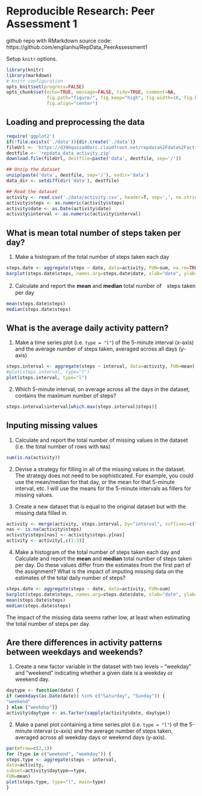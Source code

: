 Reproducible Research: Peer Assessment 1
========================================
github repo with RMarkdown source code:
https://github.com/englianhu/RepData_PeerAssessment1

Setup `knitr` options.
```r
library(knitr)
library(markdown)
# knitr configuration
opts_knit$set(progress=FALSE)
opts_chunk$set(echo=TRUE, message=FALSE, tidy=TRUE, comment=NA,
               fig.path="figure/", fig.keep="high", fig.width=10, fig.height=6,
               fig.align="center")
```

## Loading and preprocessing the data
```r
require('ggplot2')
if(!file.exists('./data')){dir.create('./data')}
fileUrl <- 'https://d396qusza40orc.cloudfront.net/repdata%2Fdata%2Factivity.zip'
destfile <- 'repdata_data_activity.zip'
download.file(fileUrl, destfile=paste('data', destfile, sep='/'))

## Unzip the dataset
unzip(paste('data', destfile, sep='/'), exdir='data')
data_dir <- setdiff(dir('data'), destfile)

## Read the dataset
activity <- read.csv('./data/activity.csv', header=T, sep=',', na.strings='?', nrows=17568)
activity$steps <- as.numeric(activity$steps)
activity$date <- as.Date(activity$date)
activity$interval <- as.numeric(activity$interval)
```

## What is mean total number of steps taken per day?
1. Make a histogram of the total number of steps taken each day
```r
steps.date <- aggregate(steps ~ date, data=activity, FUN=sum, na.rm=TRUE)
barplot(steps.date$steps, names.arg=steps.date$date, xlab="date", ylab="steps")
```

2. Calculate and report the **mean** and **median** total number of　steps taken per day
```r
mean(steps.date$steps)
median(steps.date$steps)
```

## What is the average daily activity pattern?
1. Make a time series plot (i.e. `type = "l"`) of the 5-minute
interval (x-axis) and the average number of steps taken, averaged
across all days (y-axis)
```r
steps.interval <- aggregate(steps ~ interval, data=activity, FUN=mean)
#plot(steps.interval, type="l")
plot(steps.interval, type="l")
```

2. Which 5-minute interval, on average across all the days in the
dataset, contains the maximum number of steps?
```r
steps.interval$interval[which.max(steps.interval$steps)]
```

## Inputing missing values
1. Calculate and report the total number of missing values in the
dataset (i.e. the total number of rows with `NA`s)
```r
sum(is.na(activity))
```

2. Devise a strategy for filling in all of the missing values in the
dataset. The strategy does not need to be sophisticated. For
example, you could use the mean/median for that day, or the mean
for that 5-minute interval, etc.
I will use the means for the 5-minute intervals as fillers for missing
values.

3. Create a new dataset that is equal to the original dataset but with
the missing data filled in.
```r
activity <- merge(activity, steps.interval, by="interval", suffixes=c("",".y"))
nas <- is.na(activity$steps)
activity$steps[nas] <- activity$steps.y[nas]
activity <- activity[,c(1:3)]
```

4. Make a histogram of the total number of steps taken each day and
Calculate and report the **mean** and **median** total number of
steps taken per day. Do these values differ from the estimates from
the first part of the assignment? What is the impact of imputing
missing data on the estimates of the total daily number of steps?
```r
steps.date <- aggregate(steps ~ date, data=activity, FUN=sum)
barplot(steps.date$steps, names.arg=steps.date$date, xlab="date", ylab="steps")
mean(steps.date$steps)
median(steps.date$steps)
```

The impact of the missing data seems rather low, at least when
estimating the total number of steps per day.

## Are there differences in activity patterns between weekdays and weekends?
1. Create a new factor variable in the dataset with two levels --
"weekday" and "weekend" indicating whether a given date is a
weekday or weekend day.
```r
daytype <- function(date) {
if (weekdays(as.Date(date)) %in% c("Saturday", "Sunday")) {
"weekend"
} else {"weekday"}}
activity$daytype <- as.factor(sapply(activity$date, daytype))
```

2. Make a panel plot containing a time series plot (i.e. `type = "l"`)
of the 5-minute interval (x-axis) and the average number of steps
taken, averaged across all weekday days or weekend days
(y-axis).
```r
par(mfrow=c(2,1))
for (type in c("weekend", "weekday")) {
steps.type <- aggregate(steps ~ interval,
data=activity,
subset=activity$daytype==type,
FUN=mean)
plot(steps.type, type="l", main=type)
}
```
